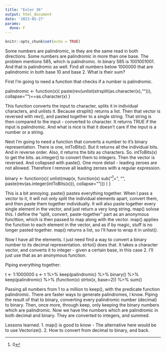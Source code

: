 ```yaml
---
title: "Euler 36"
output: html_document
date: '2023-05-27'
params:
  done: F
---
```


```r
knitr::opts_chunk$set(echo = TRUE)
```
Some numbers are palindromic, ie they are the same read in both directions.
Some numbers are palindromic in more than one base.
The problem mentions 585, which is palindromic. In binary 585 is 1001001001. And that is palindromic as well.
Find all numbers below 1000000 that are palindromic in both base 10 and base 2.
What is their sum?

First I'm going to need a function that checks if a number is palindromic.

palindromic <- function(x){
  paste(rev(unlist(strsplit(as.character(x),""))), collapse="")==as.character(x)
}


This function converts the input to character, splits it in individual characters, and unlists it. Because strsplit() returns a list. Then that vector is reversed with rev(), and pasted together to a single string. That string is then compared to the input - converted to character.
It returns TRUE if the input is palindromic. And what is nice is that it doesn't care if the input is a number or a string.

Next I'm going to need a function that converts a number to it's binary representation.
There is one, intToBits(). But it returns all the individual bits. And in reverse order. Also, it returns the bits as characters. So. intToBits(x) to get the bits. as.integer() to convert them to integers. Then the vector is reversed. And collapsed with paste().
One more detail - leading zeroes are not allowed. Therefore I remove all leading zeroes with a regular expression.

binary <- function(x){
  unlist(map(x, function(x) sub("^[0]+", "", paste(rev(as.integer(intToBits(x))), collapse="")))         )
}


This is a bit annoying. paste() pastes everything together. When I pass a vector to it, it will not only split the individual elements apart, convert them, and then paste them together individually. It will also paste together every single element in the vector, and just return a very long string.
map() solvse this. I define the “split, convert, paste-together” part as an anonymous functtion, which is then passed to map along with the vector. map() applies the function to each element in the vector, and as if by magic, stuff is no longer pasted together. map() returns a list, so I'll have to wrap it in unlist().

Now I have all the elements. I just need find a way to convert a binary number to its decimal representation.
strtoi() does that. It takes a character vector, and converts it to integer - given a certain base, in this case 2.
I'll just use that as an anonymous function.

Piping everything together:

t <- 1:1000000
s <- t %>%
  keep(palindromic) %>%
  binary() %>%
  keep(palindromic) %>%
  (function(x) strtoi(x, base=2)) %>%
  sum()


Passing all numbers from 1 to a million to keep(), with the predicate function palindromic. There are faster ways to generate palindromes, I know.
Piping the result of that to binary, converting every palindromic number (decimal) to binary.
Then, once more, through keep, only keeping the binary numbers which are palindromic.
Now we have the numbers which are palindromic in both decimal and binary. They are converted to integers, and summed.

Lessons learned.
1. map() is good to know - The alternative here would be to use Vectorize().
2. How to convert from decimal to binary, and back.